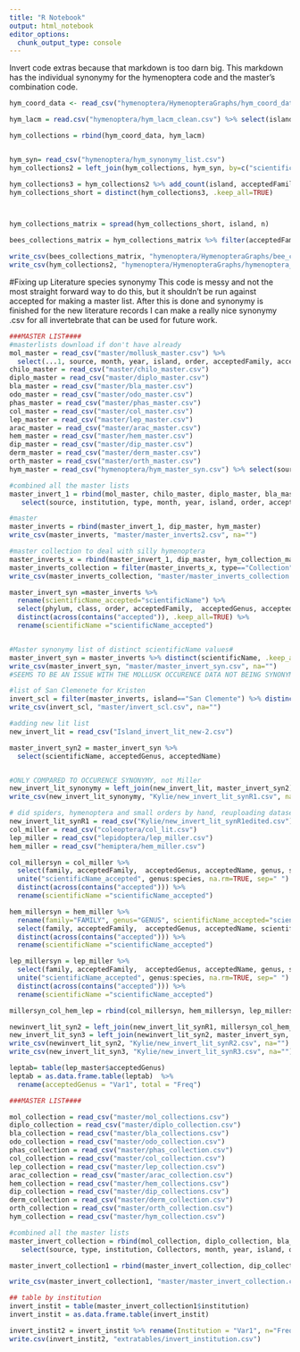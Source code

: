 ```yaml
---
title: "R Notebook"
output: html_notebook
editor_options: 
  chunk_output_type: console
---
```


Invert code extras because that markdown is too darn big. This markdown has the individual synonymy for the hymenoptera code and the master's combination code.

```r
hym_coord_data <- read_csv("hymenoptera/HymenopteraGraphs/hym_coord_data.csv") %>% select(island, source, month_arabic, day_arabic, year, island, order, scientificName, latitude, longitude, locality, institutionCode, Collector)

hym_lacm = read.csv("hymenoptera/hym_lacm_clean.csv") %>% select(island, source, month_arabic, day_arabic, year, island, order, scientificName, locality, collector) %>% add_column(latitude=NA, longitude=NA, institutionCode="LACM") %>% rename(Collector="collector")

hym_collections = rbind(hym_coord_data, hym_lacm)


hym_syn= read_csv("hymenoptera/hym_synonymy_list.csv")
hym_collections2 = left_join(hym_collections, hym_syn, by=c("scientificName"))

hym_collections3 = hym_collections2 %>% add_count(island, acceptedFamily, acceptedGenus, acceptedName, sort=TRUE) %>% select(island, acceptedFamily, acceptedGenus, acceptedName, scientificName, n) %>%   filter(!is.na(island))
hym_collections_short = distinct(hym_collections3, .keep_all=TRUE)



hym_collections_matrix = spread(hym_collections_short, island, n)

bees_collections_matrix = hym_collections_matrix %>% filter(acceptedFamily %in% c("Andrenidae", "Apidae", "Colletidae", "Megachilidae", "Halictidae"))

write_csv(bees_collections_matrix, "hymenoptera/HymenopteraGraphs/bee_collections_matrix.csv", na="")
write_csv(hym_collections2, "hymenoptera/HymenopteraGraphs/hymenoptera_collections_list.csv")
```



#Fixing up Literature species synonymy
This code is messy and not the most straight forward way to do this, but it shouldn't be run against accepted for making a master list. After this is done and synonymy is finished for the new literature records I can make a really nice synonymy .csv for all invertebrate that can be used for future work. 
```r
###MASTER LIST####
#masterlists download if don't have already
mol_master = read_csv("master/mollusk_master.csv") %>% 
  select(...1, source, month, year, island, order, acceptedFamily, acceptedGenus, acceptedName, scientificName, latitude, longitude, phylum, class)
chilo_master = read_csv("master/chilo_master.csv")
diplo_master = read_csv("master/diplo_master.csv")
bla_master = read_csv("master/bla_master.csv")
odo_master = read_csv("master/odo_master.csv")
phas_master = read_csv("master/phas_master.csv")
col_master = read_csv("master/col_master.csv")
lep_master = read_csv("master/lep_master.csv")
arac_master = read_csv("master/arac_master.csv")
hem_master = read_csv("master/hem_master.csv")
dip_master = read_csv("master/dip_master.csv")
derm_master = read_csv("master/derm_master.csv")
orth_master = read_csv("master/orth_master.csv")
hym_master = read_csv("hymenoptera/hym_master_syn.csv") %>% select(source, month, year, island, order, acceptedFamily, acceptedGenus, acceptedName, scientificName) %>% add_column(latitude=NA, longitude=NA, phylum="Arthropoda", class="Insecta")

#combined all the master lists
master_invert_1 = rbind(mol_master, chilo_master, diplo_master, bla_master, odo_master, phas_master, col_master, lep_master, arac_master, orth_master, derm_master, hem_master) %>% 
   select(source, institution, type, month, year, island, order, acceptedFamily, acceptedGenus, acceptedName, scientificName, latitude, longitude, phylum, class)

#master
master_inverts = rbind(master_invert_1, dip_master, hym_master)
write_csv(master_inverts, "master/master_inverts2.csv", na="")

#master collection to deal with silly hymenoptera 
master_inverts_x = rbind(master_invert_1, dip_master, hym_collection_master) 
master_inverts_collection = filter(master_inverts_x, type=="Collection")
write_csv(master_inverts_collection, "master/master_inverts_collection.csv", na="")

master_invert_syn =master_inverts %>%
  rename(scientificName_accepted="scientificName") %>%
  select(phylum, class, order, acceptedFamily,  acceptedGenus, acceptedName, scientificName_accepted) %>%
  distinct(across(contains("accepted")), .keep_all=TRUE) %>%
  rename(scientificName ="scientificName_accepted")


#Master synonymy list of distinct scientificName values#
master_invert_syn = master_inverts %>% distinct(scientificName, .keep_all=TRUE) %>% select(phylum, class, order, scientificName, acceptedFamily, acceptedGenus, acceptedName)
write_csv(master_invert_syn, "master/master_invert_syn.csv", na="")
#SEEMS TO BE AN ISSUE WITH THE MOLLUSK OCCURENCE DATA NOT BEING SYNONYMIZED !!!

#list of San Clemenete for Kristen
invert_scl = filter(master_inverts, island=="San Clemente") %>% distinct(scientificName, .keep_all=TRUE) %>% select(island, phylum, class, order, acceptedFamily, acceptedGenus, acceptedName, scientificName)
write_csv(invert_scl, "master/invert_scl.csv", na="")
```

``` r

#adding new lit list 
new_invert_lit = read_csv("Island_invert_lit_new-2.csv")

master_invert_syn2 = master_invert_syn %>%
  select(scientificName, acceptedGenus, acceptedName)


#ONLY COMPARED TO OCCURENCE SYNONYMY, not Miller 
new_invert_lit_synonymy = left_join(new_invert_lit, master_invert_syn2)
write_csv(new_invert_lit_synonymy, "Kylie/new_invert_lit_synR1.csv", na="")

# did spiders, hymenoptera and small orders by hand, reuploading dataset and then will compare to miller lit synonymy for hemiptera, coleoptera and lepidoptera
new_invert_lit_synR1 = read_csv("Kylie/new_invert_lit_synR1edited.csv")
col_miller = read_csv("coleoptera/col_lit.csv")
lep_miller = read_csv("lepidoptera/lep_miller.csv")
hem_miller = read_csv("hemiptera/hem_miller.csv")

col_millersyn = col_miller %>%
  select(family, acceptedFamily,  acceptedGenus, acceptedName, genus, species) %>%
  unite("scientificName_accepted", genus:species, na.rm=TRUE, sep=" ") %>%
  distinct(across(contains("accepted"))) %>%
  rename(scientificName ="scientificName_accepted")

hem_millersyn = hem_miller %>%
  rename(family="FAMILY", genus="GENUS", scientificName_accepted="scientificName") %>%
  select(family, acceptedFamily,  acceptedGenus, acceptedName, scientificName_accepted) %>%
  distinct(across(contains("accepted"))) %>%
  rename(scientificName ="scientificName_accepted")

lep_millersyn = lep_miller %>%
  select(family, acceptedFamily,  acceptedGenus, acceptedName, genus, species) %>%
  unite("scientificName_accepted", genus:species, na.rm=TRUE, sep=" ") %>%
  distinct(across(contains("accepted"))) %>%
  rename(scientificName ="scientificName_accepted")

millersyn_col_hem_lep = rbind(col_millersyn, hem_millersyn, lep_millersyn)

newinvert_lit_syn2 = left_join(new_invert_lit_synR1, millersyn_col_hem_lep, by="scientificName")
new_invert_lit_syn3 = left_join(newinvert_lit_syn2, master_invert_syn, by="scientificName")
write_csv(newinvert_lit_syn2, "Kylie/new_invert_lit_synR2.csv", na="")
write_csv(new_invert_lit_syn3, "Kylie/new_invert_lit_synR3.csv", na="")

leptab= table(lep_master$acceptedGenus)
leptab = as.data.frame.table(leptab)  %>%
  rename(acceptedGenus = "Var1", total = "Freq")
```

```r
###MASTER LIST####

mol_collection = read_csv("master/mol_collections.csv") 
diplo_collection = read_csv("master/diplo_collection.csv")
bla_collection = read_csv("master/bla_collections.csv")
odo_collection = read_csv("master/odo_collection.csv")
phas_collection = read_csv("master/phas_collection.csv")
col_collection = read_csv("master/col_collection.csv")
lep_collection = read_csv("master/lep_collection.csv")
arac_collection = read_csv("master/arac_collection.csv")
hem_collection = read_csv("master/hem_collections.csv")
dip_collection = read_csv("master/dip_collections.csv")
derm_collection = read_csv("master/derm_collection.csv")
orth_collection = read_csv("master/orth_collection.csv")
hym_collection = read_csv("master/hym_collection.csv") 

#combined all the master lists
master_invert_collection = rbind(mol_collection, diplo_collection, bla_collection, odo_collection, phas_collection, col_collection, lep_collection, arac_collection, orth_collection, derm_collection, hem_collection, hym_collection) %>% 
   select(source, type, institution, Collectors, month, year, island, order, acceptedFamily, acceptedGenus, acceptedName, scientificName, latitude, longitude) %>% drop_na(source) 

master_invert_collection1 = rbind(master_invert_collection, dip_collection) %>% rename(collectors="Collectors")

write_csv(master_invert_collection1, "master/master_invert_collection.csv", na="")

## table by institution 
invert_instit = table(master_invert_collection1$institution)
invert_instit = as.data.frame.table(invert_instit)

invert_instit2 = invert_instit %>% rename(Institution = "Var1", n="Freq") %>%  arrange(desc(n))
write.csv(invert_instit2, "extratables/invert_institution.csv")

```